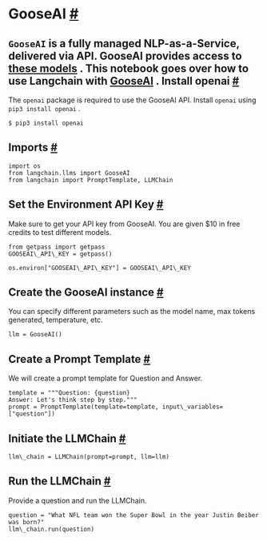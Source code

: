  GooseAI
 [#](#gooseai "Permalink to this headline")
=====================================================
`GooseAI`
 is a fully managed NLP-as-a-Service, delivered via API. GooseAI provides access to
 [these models](https://goose.ai/docs/models) 
 .
 This notebook goes over how to use Langchain with
 [GooseAI](https://goose.ai/) 
 .
 Install openai
 [#](#install-openai "Permalink to this headline")
-------------------------------------------------------------------
 The
 `openai`
 package is required to use the GooseAI API. Install
 `openai`
 using
 `pip3
 install
 openai`
 .
```
$ pip3 install openai
```
 Imports
 [#](#imports "Permalink to this headline")
-----------------------------------------------------
```
import os
from langchain.llms import GooseAI
from langchain import PromptTemplate, LLMChain
```
 Set the Environment API Key
 [#](#set-the-environment-api-key "Permalink to this headline")
---------------------------------------------------------------------------------------------
 Make sure to get your API key from GooseAI. You are given $10 in free credits to test different models.
```
from getpass import getpass
GOOSEAI\_API\_KEY = getpass()
```
```
os.environ["GOOSEAI\_API\_KEY"] = GOOSEAI\_API\_KEY
```
 Create the GooseAI instance
 [#](#create-the-gooseai-instance "Permalink to this headline")
---------------------------------------------------------------------------------------------
 You can specify different parameters such as the model name, max tokens generated, temperature, etc.
```
llm = GooseAI()
```
 Create a Prompt Template
 [#](#create-a-prompt-template "Permalink to this headline")
---------------------------------------------------------------------------------------
 We will create a prompt template for Question and Answer.
```
template = """Question: {question}
Answer: Let's think step by step."""
prompt = PromptTemplate(template=template, input\_variables=["question"])
```
 Initiate the LLMChain
 [#](#initiate-the-llmchain "Permalink to this headline")
---------------------------------------------------------------------------------
```
llm\_chain = LLMChain(prompt=prompt, llm=llm)
```
 Run the LLMChain
 [#](#run-the-llmchain "Permalink to this headline")
-----------------------------------------------------------------------
 Provide a question and run the LLMChain.
```
question = "What NFL team won the Super Bowl in the year Justin Beiber was born?"
llm\_chain.run(question)
```